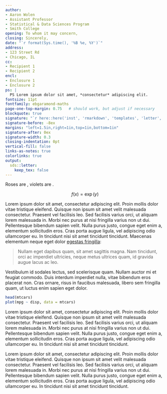 ```yaml
---
author:
- Aaron Wolen
- Assistant Professor
- Statistical & Data Sciences Program
- Smith College
opening: To whom it may concern,
closing: Sincerely,
date: "`r format(Sys.time(), '%B %e, %Y')`"
address: 
- 123 Street Rd
- Chicago, IL
cc:
- Recipient 1
- Recipient 2
encl:
- Enclosure 1
- Enclosure 2
ps: |
  PS Lorem ipsum dolor sit amet, *consectetur* adipiscing elit.
fontsize: 11pt
fontfamily: ebgaramond-maths
page-one-top-margin: 0.75   # should work, but adjust if necessary
blockquote: true
signature: "`r here::here('inst', 'rmarkdown', 'templates', 'letter', 'resources', 'signature.pdf')`"  # must be absolute path!
signature-before: -8ex
margins: "left=1.5in,right=1in,top=1in,bottom=1in"
signature-after: 0ex
signature-width: 0.3
closing-indentation: 0pt
vertical-fill: false
links-as-notes: true
colorlinks: true
output: 
  sds::letter:
    keep_tex: false
---
```


Roses are \textcolor{smith-gold}{smith-gold}, violets are \textcolor{smith-blue}{smith-blue}.

$$
f(x) = \exp(y)
$$

Lorem ipsum dolor sit amet, consectetur adipiscing elit. Proin mollis dolor vitae tristique eleifend. Quisque non ipsum sit amet velit malesuada consectetur. Praesent vel facilisis leo. Sed facilisis varius orci, ut aliquam lorem malesuada in. Morbi nec purus at nisi fringilla varius non ut dui. Pellentesque bibendum sapien velit. Nulla purus justo, congue eget enim a, elementum sollicitudin eros. Cras porta augue ligula, vel adipiscing odio ullamcorper eu. In tincidunt nisi sit amet tincidunt tincidunt. Maecenas elementum neque eget dolor [egestas fringilla](http://example.com):

> Nullam eget dapibus quam, sit amet sagittis magna. Nam tincidunt, orci ac imperdiet ultricies, neque metus ultrices quam, id gravida augue lacus ac leo. 

Vestibulum id sodales lectus, sed scelerisque quam. Nullam auctor mi et feugiat commodo. Duis interdum imperdiet nulla, vitae bibendum eros placerat non. Cras ornare, risus in faucibus malesuada, libero sem fringilla quam, ut luctus enim sapien eget dolor.

```r
head(mtcars)
plot(mpg ~ disp, data = mtcars)
```

Lorem ipsum dolor sit amet, consectetur adipiscing elit. Proin mollis dolor vitae tristique eleifend. Quisque non ipsum sit amet velit malesuada consectetur. Praesent vel facilisis leo. Sed facilisis varius orci, ut aliquam lorem malesuada in. Morbi nec purus at nisi fringilla varius non ut dui. Pellentesque bibendum sapien velit. Nulla purus justo, congue eget enim a, elementum sollicitudin eros. Cras porta augue ligula, vel adipiscing odio ullamcorper eu. In tincidunt nisi sit amet tincidunt tincidunt. 

Lorem ipsum dolor sit amet, consectetur adipiscing elit. Proin mollis dolor vitae tristique eleifend. Quisque non ipsum sit amet velit malesuada consectetur. Praesent vel facilisis leo. Sed facilisis varius orci, ut aliquam lorem malesuada in. Morbi nec purus at nisi fringilla varius non ut dui. Pellentesque bibendum sapien velit. Nulla purus justo, congue eget enim a, elementum sollicitudin eros. Cras porta augue ligula, vel adipiscing odio ullamcorper eu. In tincidunt nisi sit amet tincidunt tincidunt. 
